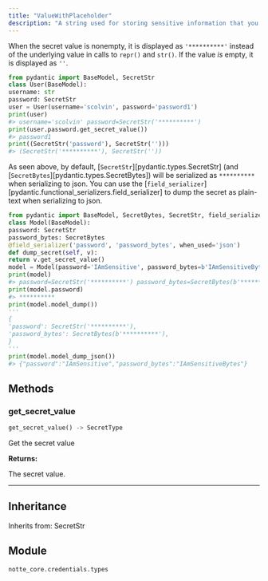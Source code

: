 ```yaml
---
title: "ValueWithPlaceholder"
description: "A string used for storing sensitive information that you do not want to be visible in logging or tracebacks"
---
```



When the secret value is nonempty, it is displayed as `'**********'` instead of the underlying value in
calls to `repr()` and `str()`. If the value _is_ empty, it is displayed as `''`.
```python
from pydantic import BaseModel, SecretStr
class User(BaseModel):
username: str
password: SecretStr
user = User(username='scolvin', password='password1')
print(user)
#> username='scolvin' password=SecretStr('**********')
print(user.password.get_secret_value())
#> password1
print((SecretStr('password'), SecretStr('')))
#> (SecretStr('**********'), SecretStr(''))
```
As seen above, by default, [`SecretStr`][pydantic.types.SecretStr] (and [`SecretBytes`][pydantic.types.SecretBytes])
will be serialized as `**********` when serializing to json.
You can use the [`field_serializer`][pydantic.functional_serializers.field_serializer] to dump the
secret as plain-text when serializing to json.
```python
from pydantic import BaseModel, SecretBytes, SecretStr, field_serializer
class Model(BaseModel):
password: SecretStr
password_bytes: SecretBytes
@field_serializer('password', 'password_bytes', when_used='json')
def dump_secret(self, v):
return v.get_secret_value()
model = Model(password='IAmSensitive', password_bytes=b'IAmSensitiveBytes')
print(model)
#> password=SecretStr('**********') password_bytes=SecretBytes(b'**********')
print(model.password)
#> **********
print(model.model_dump())
'''
{
'password': SecretStr('**********'),
'password_bytes': SecretBytes(b'**********'),
}
'''
print(model.model_dump_json())
#> {"password":"IAmSensitive","password_bytes":"IAmSensitiveBytes"}
```

## Methods

### get_secret_value

```python
get_secret_value() -> SecretType
```

Get the secret value

**Returns:**

The secret value.

---


## Inheritance

Inherits from: SecretStr


## Module

`notte_core.credentials.types`
